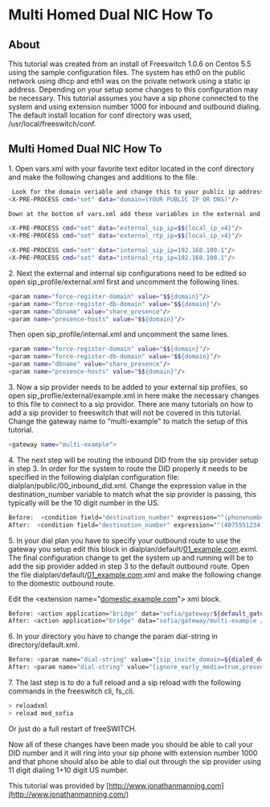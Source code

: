 
# Multi Homed Dual NIC How To 

 

## About

This tutorial was created from an install of Freeswitch 1.0.6 on Centos 5.5 using the sample configuration files. The system has eth0 on the public network using dhcp and eth1 was on the private network using a static ip address. Depending on your setup some changes to this configuration may be necessary. This tutorial assumes you have a sip phone connected to the system and using extension number 1000 for inbound and outbound dialing. The default install location for conf directory was used, /usr/local/freeswitch/conf.


## Multi Homed Dual NIC How To

1\. Open vars.xml with your favorite text editor located in the conf directory and make the following changes and additions to the file.

```bash
 Look for the domain veriable and change this to your public ip address or public dns name.
<X-PRE-PROCESS cmd="set" data="domain=(YOUR PUBLIC IP OR DNS)"/>

Down at the bottom of vars.xml add these variables in the external and internal sections of the configuration flie. In this example $${local_ip_v4} is the public ip address of the system, in your case it may or may not be, 192.168.100.1 is the private ip address being used for the internal network.

<X-PRE-PROCESS cmd="set" data="external_sip_ip=$${local_ip_v4}"/>
<X-PRE-PROCESS cmd="set" data="external_rtp_ip=$${local_ip_v4}"/>

<X-PRE-PROCESS cmd="set" data="internal_sip_ip=192.168.100.1"/>
<X-PRE-PROCESS cmd="set" data="internal_rtp_ip=192.168.100.1"/>
```

  
2\. Next the external and internal sip configurations need to be edited so open sip\_profile/external.xml first and uncomment the following lines.

```bash
<param name="force-register-domain" value="$${domain}"/>
<param name="force-register-db-domain" value="$${domain}"/>
<param name="dbname" value="share_presence"/>
<param name="presence-hosts" value="$${domain}"/>
```

Then open sip\_profile/internal.xml and uncomment the same lines.

```bash
<param name="force-register-domain" value="$${domain}"/>
<param name="force-register-db-domain" value="$${domain}"/>
<param name="dbname" value="share_presence"/>
<param name="presence-hosts" value="$${domain}"/>
```

  
3\. Now a sip provider needs to be added to your external sip profiles, so open sip\_proflie/external/example.xml in here make the necessary changes to this file to connect to a sip providor. There are many tutorials on how to add a sip provider to freeswitch that will not be covered in this tutorial. Change the gateway name to “multi-example" to match the setup of this tutorial.

```bash
<gateway name="multi-example">
```

  
4\. The next step will be routing the inbound DID from the sip provider setup in step 3\. In order for the system to route the DID properly it needs to be specified in the following dialplan configuration file: dialplan/public/00\_inbound\_did.xml. Change the expression value in the destination\_number variable to match what the sip provider is passing, this typically will be the 10 digit number in the US.

```bash
Before:  <condition field="destination_number" expression="^(phonenumber)$">
After:  <condition field="destination_number" expression="^(4075551234)$">
```

  
5\. In your dial plan you have to specify your outbound route to use the gateway you setup edit this block in dialplan/default/[01\_example.com](http://01%5Fexample.com).exml. The final configuration change to get the system up and running will be to add the sip provider added in step 3 to the default outbound route. Open the file dialplan/default/[01\_example.com](http://01%5Fexample.com).xml and make the following change to the domestic outbound route.

Edit the \<extension name="[domestic.example.com](http://domestic.example.com)"> xml block.

```bash
Before: <action application="bridge" data="sofia/gateway/${default_gateway}/$1"/>
After: <action application="bridge" data="sofia/gateway/multi-example /$1"/>
```

6\. In your directory you have to change the param dial-string in directory/default.xml.

```bash
Before: <param name="dial-string" value="{sip_invite_domain=${dialed_domain},presence_id=${dialed_user}@${dialed_domain}}${sofia_contact(${dialed_user}@${dialed_domain})}"/>
After: <param name="dial-string" value="{ignore_early_media=true,presence_id=${dialed_user}@${dialed_domain}}${sofia_contact(*/${dialed_user}@${dialed_domain})}${db(select/${domain_name}-call_forward/${dialed_user})}"/>
```

7\. The last step is to do a full reload and a sip reload with the following commands in the freeswitch cli, fs\_cli.

```bash
> reloadxml
> reload mod_sofia
```

  
Or just do a full restart of freeSWITCH.

Now all of these changes have been made you should be able to call your DID number and it will ring into your sip phone with extension number 1000 and that phone should also be able to dial out through the sip provider using 11 digit dialing 1+10 digit US number.

This tutorial was provided by [http://www.jonathanmanning.com](http://www.jonathanmanning.com/)

  

